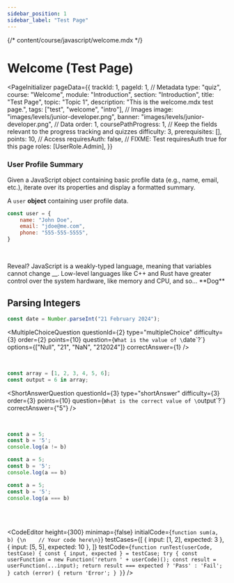 ```yaml
---
sidebar_position: 1
sidebar_label: "Test Page"
---
```

{/* content/course/javascript/welcome.mdx */}


# Welcome (Test Page)

<PageInitializer
    pageData={{
        trackId: 1,
        pageId: 1,
        // Metadata
        type: "quiz",
        course: "Welcome",
        module: "Introduction",
        section: "Introduction",
        title: "Test Page",
        topic: "Topic 1",
        description: "This is the welcome.mdx test page.",
        tags: ["test", "welcome", "intro"],
        // Images
        image: "images/levels/junior-developer.png",
        banner: "images/levels/junior-developer.png",
        // Data
        order: 1,
        coursePathProgress: 1, // Keep the fields relevant to the progress tracking and quizzes
        difficulty: 3,
        prerequisites: [],
        points: 10,
        // Access
        requiresAuth: false, // FIXME: Test requiresAuth true for this page
        roles: [UserRole.Admin],
    }}
>


### User Profile Summary

Given a JavaScript object containing basic profile data (e.g., name, email, etc.), iterate over its properties and display a formatted summary.

A `user` <Blue>**object**</Blue> containing user profile data.

```JavaScript
const user = {
    name: "John Doe",
    email: "jdoe@me.com",
    phone: "555-555-5555",
}
```

<TrueFalseQuestion
    questionId={1}
    order={1}
    difficulty={2}
    question="JavaScript is a strongly-typed language."
    correctAnswer={false}
    points={10}
/>
<br />

<Accordion1 title="Explanation">
    Reveal? JavaScript is a weakly-typed language, meaning that variables cannot
    change __. Low-level languages like C++ and Rust have greater control over
    the system hardware, like memory and CPU, and so... **Dog**
</Accordion1>

<br />

## Parsing Integers

```js
const date = Number.parseInt("21 February 2024");
```

<MultipleChoiceQuestion
    questionId={2}
    type="multipleChoice"
    difficulty={3}
    order={2}
    points={10}
    question={`What is the value of \`date\`?`}
    options={["Null", "21", "NaN", "212024"]}
    correctAnswer={1}
/>

<br />

```js
const array = [1, 2, 3, 4, 5, 6];
const output = 6 in array;
```

<ShortAnswerQuestion
  questionId={3}
  type="shortAnswer"
  difficulty={3}
  order={3}
  points={10}
  question={`What is the correct value of \`output\`?`}
  correctAnswer={"5"} 
/>

<br />


```js
const a = 5;
const b = '5';
console.log(a != b)
```
```js
const a = 5;
const b = '5';
console.log(a == b)
```
```js
const a = 5;
const b = '5';
console.log(a === b)
```

<CodeChoiceQuestion
questionId={4}
correctAnswer={2}
points={10}
question="Choose the correct block of code."
/>

<br />
<TestComponent />
<br />

<CodeEditor
    height={300}
    minimap={false}
    initialCode={`function sum(a, b) {\n    // Your code here\n}`}
    testCases={[
        { input: [1, 2], expected: 3 },
        { input: [5, 5], expected: 10 },
    ]}
    testCode={`function runTest(userCode, testCase) {
        const { input, expected } = testCase;
        try {
            const userFunction = new Function('return ' + userCode)();
            const result = userFunction(...input);
            return result === expected ? 'Pass' : 'Fail';
        } catch (error) {
            return 'Error';
        }
    }`}
/>

<ResetButton />
<SubmitButton />

</PageInitializer>